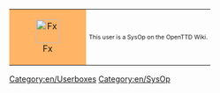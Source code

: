 {| cellspacing="0" align="right" style="width: 238px; color: #000000; background: #ffe496;"
| style="width: 45px; height: 45px; background: #ffb466; text-align: center;" |[[File:en/Openttdlogo.png|43px|Fx]]
| style="font-size: 8pt; padding: 4pt; line-height: 1.25em;" | This user is a SysOp on the OpenTTD Wiki.
|}

<noinclude>[[Category:en/Userboxes]]</noinclude>
<includeonly>[[Category:en/SysOp]]</includeonly>